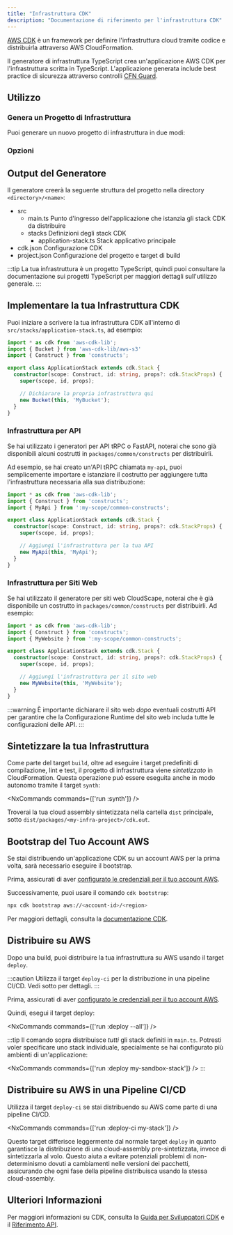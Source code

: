 ```yaml
---
title: "Infrastruttura CDK"
description: "Documentazione di riferimento per l'infrastruttura CDK"
---
```





[AWS CDK](https://docs.aws.amazon.com/cdk/v2/guide/home.html) è un framework per definire l'infrastruttura cloud tramite codice e distribuirla attraverso AWS CloudFormation.

Il generatore di infrastruttura TypeScript crea un'applicazione AWS CDK per l'infrastruttura scritta in TypeScript. L'applicazione generata include best practice di sicurezza attraverso controlli [CFN Guard](https://docs.aws.amazon.com/cfn-guard/latest/ug/what-is-guard.html).

## Utilizzo

### Genera un Progetto di Infrastruttura

Puoi generare un nuovo progetto di infrastruttura in due modi:

<RunGenerator generator="ts#infra" />

### Opzioni

<GeneratorParameters schema={schema} />

## Output del Generatore

Il generatore creerà la seguente struttura del progetto nella directory `<directory>/<name>`:

<FileTree>

  - src
    - main.ts Punto d'ingresso dell'applicazione che istanzia gli stack CDK da distribuire
    - stacks Definizioni degli stack CDK
      - application-stack.ts Stack applicativo principale
  - cdk.json Configurazione CDK
  - project.json Configurazione del progetto e target di build

</FileTree>

:::tip
La tua infrastruttura è un progetto TypeScript, quindi puoi consultare la <Link path="guides/typescript-project">documentazione sui progetti TypeScript</Link> per maggiori dettagli sull'utilizzo generale.
:::

## Implementare la tua Infrastruttura CDK

Puoi iniziare a scrivere la tua infrastruttura CDK all'interno di `src/stacks/application-stack.ts`, ad esempio:

```ts title="src/stacks/application-stack.ts" {9-10}
import * as cdk from 'aws-cdk-lib';
import { Bucket } from 'aws-cdk-lib/aws-s3'
import { Construct } from 'constructs';

export class ApplicationStack extends cdk.Stack {
  constructor(scope: Construct, id: string, props?: cdk.StackProps) {
    super(scope, id, props);

    // Dichiarare la propria infrastruttura qui
    new Bucket(this, 'MyBucket');
  }
}
```

### Infrastruttura per API

Se hai utilizzato i generatori per <Link path="guides/trpc">API tRPC</Link> o <Link path="guides/fastapi">FastAPI</Link>, noterai che sono già disponibili alcuni costrutti in `packages/common/constructs` per distribuirli.

Ad esempio, se hai creato un'API tRPC chiamata `my-api`, puoi semplicemente importare e istanziare il costrutto per aggiungere tutta l'infrastruttura necessaria alla sua distribuzione:

```ts title="src/stacks/application-stack.ts" {3, 9-10}
import * as cdk from 'aws-cdk-lib';
import { Construct } from 'constructs';
import { MyApi } from ':my-scope/common-constructs';

export class ApplicationStack extends cdk.Stack {
  constructor(scope: Construct, id: string, props?: cdk.StackProps) {
    super(scope, id, props);

    // Aggiungi l'infrastruttura per la tua API
    new MyApi(this, 'MyApi');
  }
}
```

### Infrastruttura per Siti Web

Se hai utilizzato il generatore per <Link path="guides/cloudscape-website">siti web CloudScape</Link>, noterai che è già disponibile un costrutto in `packages/common/constructs` per distribuirli. Ad esempio:

```ts title="src/stacks/application-stack.ts" {3, 9-10}
import * as cdk from 'aws-cdk-lib';
import { Construct } from 'constructs';
import { MyWebsite } from ':my-scope/common-constructs';

export class ApplicationStack extends cdk.Stack {
  constructor(scope: Construct, id: string, props?: cdk.StackProps) {
    super(scope, id, props);

    // Aggiungi l'infrastruttura per il sito web
    new MyWebsite(this, 'MyWebsite');
  }
}
```

:::warning
È importante dichiarare il sito web _dopo_ eventuali costrutti API per garantire che la <Link path="guides/cloudscape-website#runtime-configuration">Configurazione Runtime</Link> del sito web includa tutte le configurazioni delle API.
:::

## Sintetizzare la tua Infrastruttura

Come parte del target `build`, oltre ad eseguire i <Link path="guides/typescript-project#building">target predefiniti di compilazione, lint e test</Link>, il progetto di infrastruttura viene _sintetizzato_ in CloudFormation. Questa operazione può essere eseguita anche in modo autonomo tramite il target `synth`:

<NxCommands commands={['run <my-infra>:synth']} />

Troverai la tua cloud assembly sintetizzata nella cartella `dist` principale, sotto `dist/packages/<my-infra-project>/cdk.out`.

## Bootstrap del Tuo Account AWS

Se stai distribuendo un'applicazione CDK su un account AWS per la prima volta, sarà necessario eseguire il bootstrap.

Prima, assicurati di aver [configurato le credenziali per il tuo account AWS](https://docs.aws.amazon.com/sdkref/latest/guide/access.html).

Successivamente, puoi usare il comando `cdk bootstrap`:

```bash
npx cdk bootstrap aws://<account-id>/<region>
```

Per maggiori dettagli, consulta la [documentazione CDK](https://docs.aws.amazon.com/cdk/v2/guide/bootstrapping-env.html).

## Distribuire su AWS

Dopo una build, puoi distribuire la tua infrastruttura su AWS usando il target `deploy`.

:::caution
Utilizza il target `deploy-ci` per la distribuzione in una pipeline CI/CD. Vedi sotto per dettagli.
:::

Prima, assicurati di aver [configurato le credenziali per il tuo account AWS](https://docs.aws.amazon.com/sdkref/latest/guide/access.html).

Quindi, esegui il target deploy:

<NxCommands commands={['run <my-infra>:deploy --all']} />

:::tip
Il comando sopra distribuisce _tutti_ gli stack definiti in `main.ts`. Potresti voler specificare uno stack individuale, specialmente se hai configurato più ambienti di un'applicazione:

<NxCommands commands={['run <my-infra>:deploy my-sandbox-stack']} />
:::

## Distribuire su AWS in una Pipeline CI/CD

Utilizza il target `deploy-ci` se stai distribuendo su AWS come parte di una pipeline CI/CD.

<NxCommands commands={['run <my-infra>:deploy-ci my-stack']} />

Questo target differisce leggermente dal normale target `deploy` in quanto garantisce la distribuzione di una cloud-assembly pre-sintetizzata, invece di sintetizzarla al volo. Questo aiuta a evitare potenziali problemi di non-determinismo dovuti a cambiamenti nelle versioni dei pacchetti, assicurando che ogni fase della pipeline distribuisca usando la stessa cloud-assembly.

## Ulteriori Informazioni

Per maggiori informazioni su CDK, consulta la [Guida per Sviluppatori CDK](https://docs.aws.amazon.com/cdk/v2/guide/core_concepts.html) e il [Riferimento API](https://docs.aws.amazon.com/cdk/api/v2/docs/aws-construct-library.html).